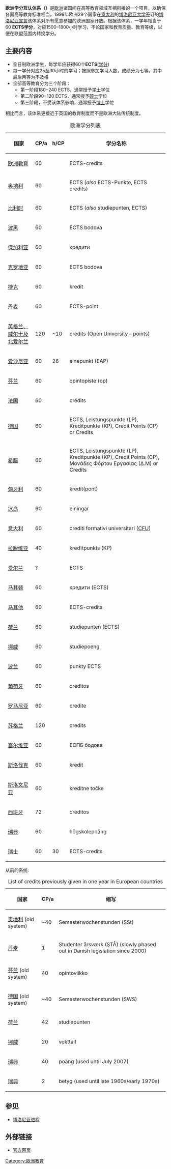 '''欧洲学分互认体系（{{lang-en|European Credit Transfer and Accumulation System, ECTS}}）'''是[[欧洲|欧洲]]诸国间在高等教育领域互相衔接的一个项目，以确保各国高等教育标准相当。1999年欧洲29个国家在[[意大利|意大利]]的[[博洛尼亚大学|博洛尼亚大学]]签订的[[博洛尼亚宣言|博洛尼亚宣言]]该体系对所有愿意参加的欧洲国家开放。根据该体系，一学年相当于60 '''ECTS学分'''，对应1500–1800小时学习，不论国家和教育质量、教育等级，以便在联盟范围内转换学分。

== 主要内容 ==
* 全日制欧洲学生，每学年应获得60个'''ECTS'''([[学分|学分]])
* 每一学分对应25至30小时的学习；按照参加学习人数，成绩分为七等，其中最后两等为不及格
* 全部高等教育分为三个阶段：
** 第一阶段180−240 ECTS，通常授予[[学士|学士]]学位
** 第二阶段90−120 ECTS，通常授予[[硕士|硕士]]学位
** 第三阶段，不受该体系影响，通常授予[[博士|博士]]学位

相比而言，该体系更接近于英国的教育制度而不是欧洲大陆传统制度。

{| class="wikitable sortable"
|+欧洲学分列表
|----
!国家
!title="每年学分"|CP/a
!title="每学分对应小时"|h/CP
!学分名称
|----
|[[欧洲教育|欧洲教育]]
|60||
|ECTS-credits
|----
|[[奥地利教育|奥地利]]
|60||
|ECTS (''also'' ECTS-Punkte, ECTS credits)
|----
|[[比利時教育|比利时]]
|60||
|ECTS (''also'' studiepunten, ECTS)
|----
|[[波士尼亞與赫塞哥維納聯邦教育|波黑]]
|60||
|ECTS bodova
|----
|[[保加利亞教育|保加利亚]]
|60||
|кредити
|----
|[[克羅地亞教育|克罗地亚]]
|60||
|ECTS bodova
|----
|[[捷克教育|捷克]]
|60||
|kredit
|----
|[[丹麥教育|丹麦]]
|60||
|ECTS-point
|----
|[[Credit_Accumulation_and_Transfer_Scheme|英格兰、威尔士及北爱尔兰]] 
|120||~10
|credits (Open University – points)
|----
|[[Education_in_Estonia|爱沙尼亚]]
|60||26
|ainepunkt (EAP)
|----
|[[芬蘭教育|芬兰]]
|60||
|opintopiste (op)
|----
|[[法国教育|法国]]
|60||
|crédits
|----
|[[德国教育|德国]]
|60||
|ECTS, Leistungspunkte (LP), Kreditpunkte (KP), Credit Points (CP) or Credits
|----
|[[希臘教育|希腊]]
|60||
|ECTS, Leistungspunkte (LP), Kreditpunkte (KP), Credit Points (CP), Μονάδες Φόρτου Εργασίας (Δ.Μ) or Credits
|----
|[[匈牙利教育|匈牙利]]
|60||
|kredit(pont)
|----
|[[冰島教育|冰岛]]
|60||
|einingar
|----
|[[Education_in_Italy|意大利]]
|60||
|crediti formativi universitari ([[欧洲学分互认体系|CFU]])
|----
|[[Education_in_Latvia|拉脱维亚]]
|40||
|kredītpunkts (KP)
|----
|[[Education_in_the_Republic_of_Ireland|爱尔兰]]
|?||
|ECTS
|----
|[[Education_in_the_Republic_of_Macedonia|马其顿]]
|60||
|кредити (ECTS)
|----
|[[Education_in_Malta|马耳他]]
|60||
|ECTS-credits
|----
|[[Education_in_the_Netherlands|荷兰]]
|60||
|studiepunten (ECTS)
|----
|[[挪威教育|挪威]]
|60||
|studiepoeng
|----
|[[Education_in_Poland|波兰]]
|60||
|punkty ECTS
|----
|[[Higher_Education_in_Portugal|葡萄牙]]
|60||
|créditos
|----
|[[Education_in_Romania|罗马尼亚]]
|60||
|credite
|----
|[[Scottish_Credit_and_Qualifications_Framework|苏格兰]]
|120||
|credits
|----
|[[Education_in_Serbia|塞尔维亚]]
|60||
|ЕСПБ бодова
|----
|[[斯洛伐克教育|斯洛伐克]]
|60||
|kredit
|----
|[[斯洛文尼亚教育|斯洛文尼亚]]
|60||
|kreditne točke
|----
|[[西班牙教育|西班牙]]
|72||
|créditos
|----
|[[瑞典教育|瑞典]]
|60||
|högskolepoäng
|----
|[[瑞士教育|瑞士]]
|60||30
|ECTS-credits
|}

从前的系统:
{| class="wikitable"
|+List of credits previously given in one year in European countries
|----
!国家
!title="每年学分"|CP/a
!缩写
|----
|[[Education_in_Austria|奥地利]] (old system)
|~40
|Semesterwochenstunden (SSt)
|----
|[[Education_in_Denmark|丹麦]]
|1
|Studenter årsværk (STÅ) (slowly phased out in Danish legislation since 2000)
|----
|[[Education_in_Finland|芬兰]] (old system)
|40
|opintoviikko
|----
|[[德国教育|德国]] (old system)
|~40
|Semesterwochenstunden (SWS)
|----
|[[Education_in_the_Netherlands|荷兰]]
|42
|studiepunten
|----
|[[Higher_Education_in_Norway|挪威]]
|20
|vekttall 
|----
|[[瑞典教育|瑞典]]
|40
|poäng (used until July 2007)
|----
|[[瑞典教育|瑞典]]
|2
|betyg (used until late 1960s/early 1970s)
|}

== 参见 ==
* [[博洛尼亚进程|博洛尼亚进程]]

== 外部链接 ==

* [https://web.archive.org/web/20070710081840/http://www.dfes.gov.uk/bologna/ 官方网页]

[[Category:歐洲教育|Category:歐洲教育]]